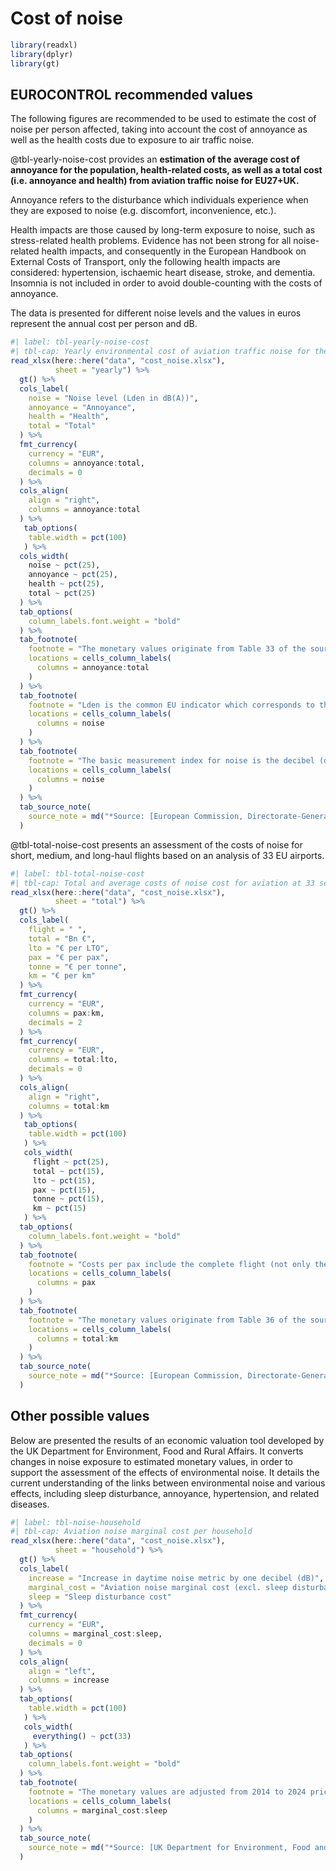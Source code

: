 # Cost of noise {#sec-cost-of-noise}

```r
library(readxl)
library(dplyr)
library(gt)
```

## EUROCONTROL recommended values

The following figures are recommended to be used to estimate the cost of noise 
per person affected, taking into account the cost of annoyance as well as the 
health costs due to exposure to air traffic noise.

@tbl-yearly-noise-cost provides an **estimation of the average cost of annoyance for the population, health-related costs, as well as a total cost (i.e. annoyance and health) from aviation traffic noise for EU27+UK.**

Annoyance refers to the disturbance which individuals experience when they are 
exposed to noise (e.g. discomfort, inconvenience, etc.).

Health impacts are those caused by long-term exposure to noise, such as 
stress-related health problems. Evidence has not been strong for all noise-related
health impacts, and consequently in the European Handbook on External Costs of 
Transport, only the following health impacts are considered: hypertension, ischaemic
heart disease, stroke, and dementia. Insomnia is not included in order to avoid
double-counting with the costs of annoyance.

The data is presented for different noise levels and the values in euros represent 
the annual cost per person and dB.


```r
#| label: tbl-yearly-noise-cost
#| tbl-cap: Yearly environmental cost of aviation traffic noise for the EU27+UK
read_xlsx(here::here("data", "cost_noise.xlsx"),
          sheet = "yearly") %>% 
  gt() %>% 
  cols_label(
    noise = "Noise level (Lden in dB(A))",
    annoyance = "Annoyance",
    health = "Health",
    total = "Total"
  ) %>% 
  fmt_currency(
    currency = "EUR",
    columns = annoyance:total,
    decimals = 0
  ) %>% 
  cols_align(
    align = "right",
    columns = annoyance:total
  ) %>% 
   tab_options(
    table.width = pct(100)
   ) %>% 
  cols_width(
    noise ~ pct(25),
    annoyance ~ pct(25),
    health ~ pct(25),
    total ~ pct(25)
  ) %>% 
  tab_options(
    column_labels.font.weight = "bold"
  ) %>% 
  tab_footnote(
    footnote = "The monetary values originate from Table 33 of the source document and are adjusted from 2016 to 2024 prices",
    locations = cells_column_labels(
      columns = annoyance:total
    )
  ) %>%
  tab_footnote(
    footnote = "Lden is the common EU indicator which corresponds to the weighted average noise level throughout the day, evening, and night to which a citizen is exposed over a year. One fundamental feature of Lden is that it assumes that evening and night-time noise is more of a nuisance than daytime noise. (Evening noise is given a penalty of 5 dB(A). Night-time noise is given a penalty of 10 dB(A).)",
    locations = cells_column_labels(
      columns = noise
    )
  ) %>% 
  tab_footnote(
    footnote = "The basic measurement index for noise is the decibel (dB). It is indexed logarithmically, reflecting the logarithmic manner in which the human ear responds to sound pressure. Within the human range of hearing, deep and very high tones at the same sound intensity are experienced as less noisy. To correct for this sensitivity, a frequency weighting is applied to measurements and calculations. The most common frequency weighting is the ‘A weighting,’ dB(A).",
    locations = cells_column_labels(
      columns = noise
    )
  ) %>% 
  tab_source_note(
    source_note = md("*Source: [European Commission, Directorate-General for Mobility and Transport, Essen, H., Fiorello, D., El Beyrouty, K., et al., Handbook on the external costs of transport: version 2019 – 1.1, Publications Office, 2020](https://op.europa.eu/en/publication-detail/-/publication/9781f65f-8448-11ea-bf12-01aa75ed71a1)*")
  )
```

@tbl-total-noise-cost presents an assessment of the costs of noise for short, 
medium, and long-haul flights based on an analysis of 33 EU airports.

```r
#| label: tbl-total-noise-cost
#| tbl-cap: Total and average costs of noise cost for aviation at 33 selected EU airports
read_xlsx(here::here("data", "cost_noise.xlsx"),
          sheet = "total") %>% 
  gt() %>%
  cols_label(
    flight = " ",
    total = "Bn €",
    lto = "€ per LTO",
    pax = "€ per pax",
    tonne = "€ per tonne",
    km = "€ per km"
  ) %>% 
  fmt_currency(
    currency = "EUR",
    columns = pax:km,
    decimals = 2
  ) %>% 
  fmt_currency(
    currency = "EUR",
    columns = total:lto,
    decimals = 0
  ) %>%
  cols_align(
    align = "right",
    columns = total:km
  ) %>% 
   tab_options(
    table.width = pct(100)
   ) %>% 
   cols_width(
     flight ~ pct(25),
     total ~ pct(15),
     lto ~ pct(15),
     pax ~ pct(15),
     tonne ~ pct(15),
     km ~ pct(15)
   ) %>% 
  tab_options(
    column_labels.font.weight = "bold"
  ) %>% 
  tab_footnote(
    footnote = "Costs per pax include the complete flight (not only the half-way principle)",
    locations = cells_column_labels(
      columns = pax
    )
  ) %>% 
  tab_footnote(
    footnote = "The monetary values originate from Table 36 of the source document and are adjusted from 2016 to 2024 prices",
    locations = cells_column_labels(
      columns = total:km
    )
  ) %>% 
  tab_source_note(
    source_note = md("*Source: [European Commission, Directorate-General for Mobility and Transport, Essen, H., Fiorello, D., El Beyrouty, K., et al., Handbook on the external costs of transport: version 2019 – 1.1, Publications Office, 2020](https://op.europa.eu/en/publication-detail/-/publication/9781f65f-8448-11ea-bf12-01aa75ed71a1)*")
  )
```

## Other possible values

Below are presented the results of an economic valuation tool developed by the 
UK Department for Environment, Food and Rural Affairs. It converts changes in 
noise exposure to estimated monetary values, in order to support the assessment 
of the effects of environmental noise. It details the current understanding of
the links between environmental noise and various effects, including sleep 
disturbance, annoyance, hypertension, and related diseases.

```r
#| label: tbl-noise-household
#| tbl-cap: Aviation noise marginal cost per household
read_xlsx(here::here("data", "cost_noise.xlsx"),
          sheet = "household") %>% 
  gt() %>%
  cols_label(
    increase = "Increase in daytime noise metric by one decibel (dB)",
    marginal_cost = "Aviation noise marginal cost (excl. sleep disturbance)",
    sleep = "Sleep disturbance cost"
  ) %>% 
  fmt_currency(
    currency = "EUR",
    columns = marginal_cost:sleep,
    decimals = 0
  ) %>% 
  cols_align(
    align = "left",
    columns = increase
  ) %>% 
  tab_options(
    table.width = pct(100)
   ) %>% 
   cols_width(
     everything() ~ pct(33)
   ) %>% 
  tab_options(
    column_labels.font.weight = "bold"
  ) %>% 
  tab_footnote(
    footnote = "The monetary values are adjusted from 2014 to 2024 prices",
    locations = cells_column_labels(
      columns = marginal_cost:sleep
    )
  ) %>% 
  tab_source_note(
    source_note = md("*Source: [UK Department for Environment, Food and Rural Affairs (2014) Environmental Noise: Valuing impacts on: sleep disturbance, annoyance, hypertension, productivity and quiet](https://www.gov.uk/government/uploads/system/uploads/attachment_data/file/380852/environmental-noise-valuing-imapcts-PB14227.pdf)*")
  )
```



